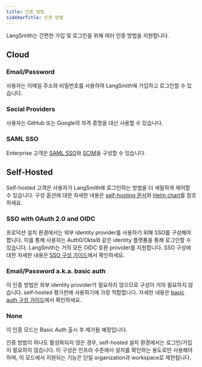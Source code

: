 ```yaml
---
title: 인증 방법
sidebarTitle: 인증 방법
---
```


LangSmith는 간편한 가입 및 로그인을 위해 여러 인증 방법을 지원합니다.

## Cloud

### Email/Password

사용자는 이메일 주소와 비밀번호를 사용하여 LangSmith에 가입하고 로그인할 수 있습니다.

### Social Providers

사용자는 GitHub 또는 Google의 자격 증명을 대신 사용할 수 있습니다.

### SAML SSO

Enterprise 고객은 [SAML SSO](/langsmith/user-management)와 [SCIM](/langsmith/user-management)을 구성할 수 있습니다.

## Self-Hosted

Self-hosted 고객은 사용자가 LangSmith에 로그인하는 방법을 더 세밀하게 제어할 수 있습니다. 구성 옵션에 대한 자세한 내용은 [self-hosting 문서](/langsmith/self-hosted)와 [Helm chart](https://github.com/langchain-ai/helm/tree/main/charts/langsmith)를 참조하세요.

### SSO with OAuth 2.0 and OIDC

프로덕션 설치 환경에서는 외부 identity provider를 사용하기 위해 SSO를 구성해야 합니다. 이를 통해 사용자는 Auth0/Okta와 같은 identity 플랫폼을 통해 로그인할 수 있습니다. LangSmith는 거의 모든 OIDC 호환 provider를 지원합니다. SSO 구성에 대한 자세한 내용은 [SSO 구성 가이드](/langsmith/self-host-sso)에서 확인하세요.

### Email/Password a.k.a. basic auth

이 인증 방법은 외부 identity provider가 필요하지 않으므로 구성이 거의 필요하지 않습니다. self-hosted 평가판에 사용하기에 가장 적합합니다. 자세한 내용은 [basic auth 구성 가이드](/langsmith/self-host-basic-auth)에서 확인하세요.

### None

<Warning>
이 인증 모드는 Basic Auth 출시 후 제거될 예정입니다.
</Warning>

인증 방법이 하나도 활성화되지 않은 경우, self-hosted 설치 환경에서는 로그인/가입이 필요하지 않습니다. 이 구성은 인프라 수준에서 설치를 확인하는 용도로만 사용해야 하며, 이 모드에서 지원되는 기능은 단일 organization과 workspace로 제한됩니다.